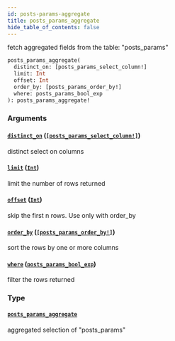 ```yaml
---
id: posts-params-aggregate
title: posts_params_aggregate
hide_table_of_contents: false
---
```


fetch aggregated fields from the table: "posts_params"

```graphql
posts_params_aggregate(
  distinct_on: [posts_params_select_column!]
  limit: Int
  offset: Int
  order_by: [posts_params_order_by!]
  where: posts_params_bool_exp
): posts_params_aggregate!
```

### Arguments

#### [`distinct_on`](#) ([`[posts_params_select_column!]`](/07-graphql/enums/posts-params-select-column))

distinct select on columns

#### [`limit`](#) ([`Int`](/07-graphql/scalars/int))

limit the number of rows returned

#### [`offset`](#) ([`Int`](/07-graphql/scalars/int))

skip the first n rows. Use only with order_by

#### [`order_by`](#) ([`[posts_params_order_by!]`](/07-graphql/inputs/posts-params-order-by))

sort the rows by one or more columns

#### [`where`](#) ([`posts_params_bool_exp`](/07-graphql/inputs/posts-params-bool-exp))

filter the rows returned

### Type

#### [`posts_params_aggregate`](/07-graphql/objects/posts-params-aggregate)

aggregated selection of "posts_params"
